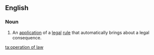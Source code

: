 ==English==
===Noun===
{{wikipedia}}
{{en-noun|head=[[operation]] [[of]] [[law]]|-}}
# {{legal}} An [[application]] of a [[legal]] [[rule]] that automatically brings about a legal consequence.

[[ta:operation of law]]